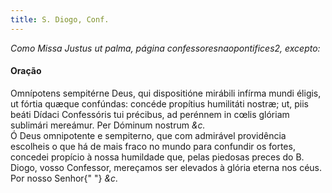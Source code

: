 ```yaml
---
title: S. Diogo, Conf.
---
```


<em>Como Missa Justus ut palma, página confessoresnaopontifices2, excepto:</em>

<h4 class="text-center">Oração</h4>
<div class="container-fluid">
  <div class="row">
    <div class="col-6 dropcaps text-justify">
      Omnípotens sempitérne Deus, qui dispositióne mirábili infírma mundi
      éligis, ut fórtia quæque confúndas: concéde propítius humilitáti nostræ;
      ut, piis beáti Dídaci Confessóris tui précibus, ad perénnem in cœlis
      glóriam sublimári mereámur. Per Dóminum nostrum <em>&c.</em>
    </div>
    <div class="col-6 dropcaps text-justify">
      Ó Deus omnipotente e sempiterno, que com admirável providência escolheis o
      que há de mais fraco no mundo para confundir os fortes, concedei propício
      à nossa humildade que, pelas piedosas preces do B. Diogo, vosso Confessor,
      mereçamos ser elevados à glória eterna nos céus. Por nosso Senhor{" "}
      <em>&c.</em>
    </div>
  </div>
</div>
